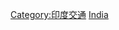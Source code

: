 {{Cat more|印度铁路运输}}
{{Commons cat|Rail transport in India}}

[[Category:印度交通|Category:印度交通]]
[[Category:亞洲各國鐵路|India]]